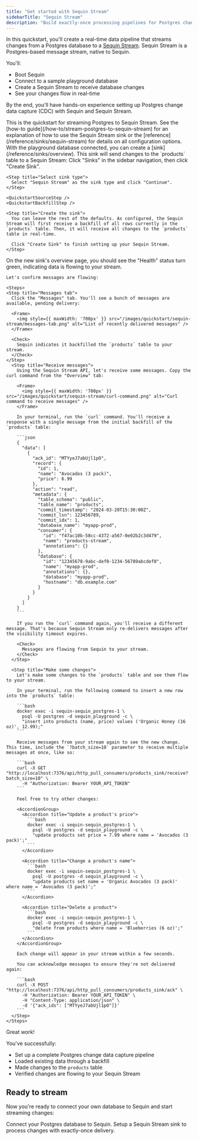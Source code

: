 ```yaml
---
title: "Get started with Sequin Stream"
sidebarTitle: "Sequin Stream"
description: "Build exactly-once processing pipelines for Postgres changes without additional infrastructure. Learn about Sequin's native stream with an HTTP interface."
---
```



In this quickstart, you'll create a real-time data pipeline that streams changes from a Postgres database to a [Sequin Stream](/reference/sinks/sequin-stream). Sequin Stream is a Postgres-based message stream, native to Sequin.

You'll:

- Boot Sequin
- Connect to a sample playground database
- Create a Sequin Stream to receive database changes
- See your changes flow in real-time

By the end, you'll have hands-on experience setting up Postgres change data capture (CDC) with Sequin and Sequin Stream.

<Tip>
  This is the quickstart for streaming Postgres to Sequin Stream. See the [how-to guide](/how-to/stream-postgres-to-sequin-stream) for an explanation of how to use the Sequin Stream sink or the [reference](/reference/sinks/sequin-stream) for details on all configuration options.
</Tip>

<Steps titleSize="h2">
 <QuickstartInitialSteps />
 <Step title="Create a Sequin Stream Sink" icon="wifi">
  With the playground database connected, you can create a [sink](/reference/sinks/overview). This sink will send changes to the `products` table to a Sequin Stream:

  <Steps>
    <Step title="Navigate to Sinks">
      Click "Sinks" in the sidebar navigation, then click "Create Sink".
    </Step>

    <Step title="Select sink type">
      Select "Sequin Stream" as the sink type and click "Continue".
    </Step>

    <QuickstartSourceStep />
    <QuickstartBackfillStep />

    <Step title="Create the sink">
      You can leave the rest of the defaults. As configured, the Sequin Stream will first receive a backfill of all rows currently in the `products` table. Then, it will receive all changes to the `products` table in real-time.

      Click "Create Sink" to finish setting up your Sequin Stream.
    </Step>
  </Steps>
 </Step>

  <Step title="See changes flow to your Sequin Stream" icon="waveform-lines">
    On the new sink's overview page, you should see the "Health" status turn green, indicating data is flowing to your stream.

    Let's confirm messages are flowing:

    <Steps>
    <Step title="Messages tab">
      Click the "Messages" tab. You'll see a bunch of messages are available, pending delivery:

      <Frame>
        <img style={{ maxWidth: '700px' }} src="/images/quickstart/sequin-stream/messages-tab.png" alt="List of recently delivered messages" />
      </Frame>

      <Check>
        Sequin indicates it backfilled the `products` table to your stream.
      </Check>
    </Step>
      <Step title="Receive messages">
        Using the Sequin Stream API, let's receive some messages. Copy the curl command from the "Overview" tab:

        <Frame>
          <img style={{ maxWidth: '700px' }} src="/images/quickstart/sequin-stream/curl-command.png" alt="Curl command to receive messages" />
        </Frame>

        In your terminal, run the `curl` command. You'll receive a response with a single message from the initial backfill of the `products` table:

        ```json
        {
          "data": [
            {
              "ack_id": "MTYyeJ7abUjl1pO",
              "record": {
                "id": 1,
                "name": "Avocados (3 pack)",
                "price": 6.99
              },
              "action": "read",
              "metadata": {
                "table_schema": "public",
                "table_name": "products",
                "commit_timestamp": "2024-03-20T15:30:00Z",
                "commit_lsn": 123456789,
                "commit_idx": 1,
                "database_name": "myapp-prod",
                "consumer": {
                  "id": "f47ac10b-58cc-4372-a567-0e02b2c3d479",
                  "name": "products-stream",
                  "annotations": {}
                },
                "database": {
                  "id": "12345678-9abc-def0-1234-56789abcdef0",
                  "name": "myapp-prod",
                  "annotations": {},
                  "database": "myapp-prod",
                  "hostname": "db.example.com"
                }
              }
            }
          ]
        }
        ```

        If you run the `curl` command again, you'll receive a different message. That's because Sequin Stream only re-delivers messages after the visibility timeout expires.

        <Check>
          Messages are flowing from Sequin to your stream.
        </Check>
      </Step>

      <Step title="Make some changes">
        Let's make some changes to the `products` table and see them flow to your stream.

        In your terminal, run the following command to insert a new row into the `products` table:

        ```bash
        docker exec -i sequin-sequin_postgres-1 \
          psql -U postgres -d sequin_playground -c \
          "insert into products (name, price) values ('Organic Honey (16 oz)', 12.99);"
        ```

        Receive messages from your stream again to see the new change. This time, include the `?batch_size=10` parameter to receive multiple messages at once, like so:

        ```bash
        curl -X GET "http://localhost:7376/api/http_pull_consumers/products_sink/receive?batch_size=10" \
          -H "Authorization: Bearer YOUR_API_TOKEN"
        ```

        Feel free to try other changes:

        <AccordionGroup>
          <Accordion title="Update a product's price">
            ```bash
            docker exec -i sequin-sequin_postgres-1 \
              psql -U postgres -d sequin_playground -c \
              "update products set price = 7.99 where name = 'Avocados (3 pack)';"
            ```
          </Accordion>

          <Accordion title="Change a product's name">
            ```bash
            docker exec -i sequin-sequin_postgres-1 \
              psql -U postgres -d sequin_playground -c \
              "update products set name = 'Organic Avocados (3 pack)' where name = 'Avocados (3 pack)';"
            ```
          </Accordion>

          <Accordion title="Delete a product">
            ```bash
            docker exec -i sequin-sequin_postgres-1 \
              psql -U postgres -d sequin_playground -c \
              "delete from products where name = 'Blueberries (6 oz)';"
            ```
          </Accordion>
        </AccordionGroup>

        Each change will appear in your stream within a few seconds.

        You can acknowledge messages to ensure they're not delivered again:

        ```bash
        curl -X POST "http://localhost:7376/api/http_pull_consumers/products_sink/ack" \
          -H "Authorization: Bearer YOUR_API_TOKEN" \
          -H "Content-Type: application/json" \
          -d '{"ack_ids": ["MTYyeJ7abUjl1pO"]}'
        ```
      </Step>
    </Steps>
  </Step>
</Steps>

<Check>
  Great work!
</Check>

You've successfully:

- Set up a complete Postgres change data capture pipeline
- Loaded existing data through a backfill
- Made changes to the `products` table
- Verified changes are flowing to your Sequin Stream

## Ready to stream

Now you're ready to connect your own database to Sequin and start streaming changes:

<CardGroup cols={2}>
  <Card title="Guide: Connect Postgres" icon="elephant" href="/connect-postgres">
    Connect your Postgres database to Sequin.
  </Card>
  <Card title="Guide: Setting up a Sequin Stream sink" icon="stream" href="/how-to/stream-postgres-to-sequin-stream">
    Setup a Sequin Stream sink to process changes with exactly-once delivery.
  </Card>
</CardGroup>
